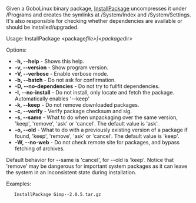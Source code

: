 Given a GoboLinux binary package, [[InstallPackage]] uncompresses it under /Programs and creates the symlinks at /System/Index and /System/Settings. It's also responsible for checking whether dependencies are available or should be installed/upgraded.

Usage: InstallPackage <package''file>|<package''dir>

Options:
* '''-h, --help''' - Shows this help.
* '''-v, --version''' - Show program version.
* '''-V, --verbose''' - Enable verbose mode.
* '''-b, --batch''' - Do not ask for confirmation.
* '''-D, --no-dependencies''' - Do not try to fullfit dependencies.
* '''-I, --no-install''' - Do not install, only locate and fetch the package. Automatically enables '--keep'
* '''-k, --keep''' - Do not remove downloaded packages.
* '''-c, --verify''' - Verify package checksum and sig.
* '''-s, --same''' ''<entry>'' - What to do when unpackaging over the same version, 'keep', 'remove', 'ask' or 'cancel'. The default value is 'ask'.
* '''-o, --old''' ''<entry>'' - What to do with a previously existing version of a package if found, 'keep', 'remove', 'ask' or 'cancel'. The default value is 'keep'.
* '''-W, --no-web''' - Do not check remote site for packages, and bypass fetching of archives.

Default behavior for --same is 'cancel', for --old is 'keep'. Notice that 'remove' may be dangerous for important system packages as it can leave the system in an inconsistent state during installation.

Examples:

    InstallPackage Gimp--2.0.5.tar.gz 


{{Scripts}}
